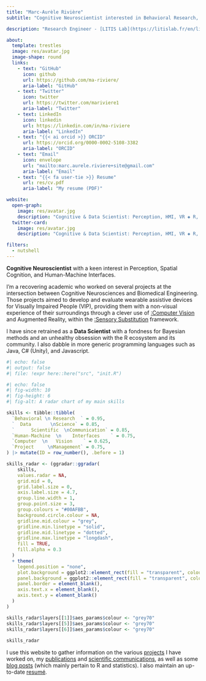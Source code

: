 ```yaml
---
title: "Marc-Aurèle Rivière"
subtitle: "Cognitive Neuroscientist interested in Behavioral Research, Data Science,  \n and Human-Machine Interfaces  \n {{< iconify twemoji flag-french-polynesia >}} ▪️ {{< iconify twemoji flag-france >}} ▪️ {{< iconify twemoji flag-united-states >}} ▪ {{< iconify twemoji flag-norway >}}"

description: "Research Engineer - [LITIS Lab](https://litislab.fr/en/litis)"

about:
  template: trestles
  image: res/avatar.jpg
  image-shape: round
  links:
    - text: "GitHub"
      icon: github
      url: https://github.com/ma-riviere/
      aria-label: "GitHub"
    - text: "Twitter"
      icon: twitter
      url: https://twitter.com/mariviere1
      aria-label: "Twitter"
    - text: LinkedIn
      icon: linkedin
      url: https://linkedin.com/in/ma-riviere
      aria-label: "LinkedIn"
    - text: "{{< ai orcid >}} ORCID"
      url: https://orcid.org/0000-0002-5108-3382
      aria-label: "ORCID"
    - text: "Email"
      icon: envelope
      url: "mailto:marc.aurele.riviere+site@gmail.com"
      aria-label: "Email"
    - text: "{{< fa user-tie >}} Resume"
      url: res/cv.pdf
      aria-label: "My resume (PDF)"

website:
  open-graph:
    image: res/avatar.jpg
    description: "Cognitive & Data Scientist: Perception, HMI, VR ◈ R, Stats, Bayes"
  twitter-card:
    image: res/avatar.jpg
    description: "Cognitive & Data Scientist: Perception, HMI, VR ◈ R, Stats, Bayes"

filters:
  - nutshell
---
```


::: {.column-page}

**Cognitive Neuroscientist** with a keen interest in Perception, Spatial Cognition, and Human-Machine Interfaces. 

I'm a recovering academic who worked on several projects at the intersection between Cognitive Neurosciences and Biomedical Engineering. Those projects aimed to develop and evaluate wearable assistive devices for Visually Impaired People (VIP), providing them with a non-visual experience of their surroundings through a clever use of [:Computer Vision](https://en.wikipedia.org/wiki/Computer_vision) and Augmented Reality, within the [:Sensory Substitution](https://en.wikipedia.org/wiki/Sensory_substitution) framework. 

I have since retrained as a **Data Scientist** with a fondness for Bayesian methods and an unhealthy obsession with the R ecosystem and its community. I also dabble in more generic programming languages such as Java, C# (Unity), and Javascript.

```r
#| echo: false
#| output: false
#| file: !expr here::here("src", "init.R")
```

```r
#| echo: false
#| fig-width: 10
#| fig-height: 6
#| fig-alt: A radar chart of my main skills

skills <- tibble::tibble(
  `Behavioral \n Research  ` = 0.95,
  `  Data       \nScience` = 0.85,
  `      Scientific  \nCommunication` = 0.85,
  `Human-Machine  \n    Interfaces    ` = 0.75,
  `Computer  \n   Vision    ` = 0.625,
  `Project     \nManagement` = 0.75,
) |> mutate(ID = row_number(), .before = 1)

skills_radar <- (ggradar::ggradar(
    skills,
    values.radar = NA,
    grid.mid = 0,
    grid.label.size = 0,
    axis.label.size = 4.7,
    group.line.width = 1,
    group.point.size = 3,
    group.colours = "#00AFBB",
    background.circle.colour = NA,
    gridline.mid.colour = "grey",
    gridline.min.linetype = "solid",
    gridline.mid.linetype = "dotted",
    gridline.max.linetype = "longdash",
    fill = TRUE,
    fill.alpha = 0.3
  ) 
  + theme(
    legend.position = "none",
    plot.background = ggplot2::element_rect(fill = "transparent", colour = NA),
    panel.background = ggplot2::element_rect(fill = "transparent", colour = NA),
    panel.border = element_blank(),
    axis.text.x = element_blank(),
    axis.text.y = element_blank()
  )
)

skills_radar$layers[[1]]$aes_params$colour <- "grey70"
skills_radar$layers[[5]]$aes_params$colour <- "grey70"
skills_radar$layers[[6]]$aes_params$colour <- "grey70"
  
skills_radar
```

I use this website to gather information on the various [projects](/content/projects/) I have worked on, my [publications](/content/pubs/) and [scientific communications](/content/outreach/), as well as some [blog posts](/content/posts/) (which mainly pertain to R and statistics). I also maintain an up-to-date [resumé](res/cv.pdf).

:::